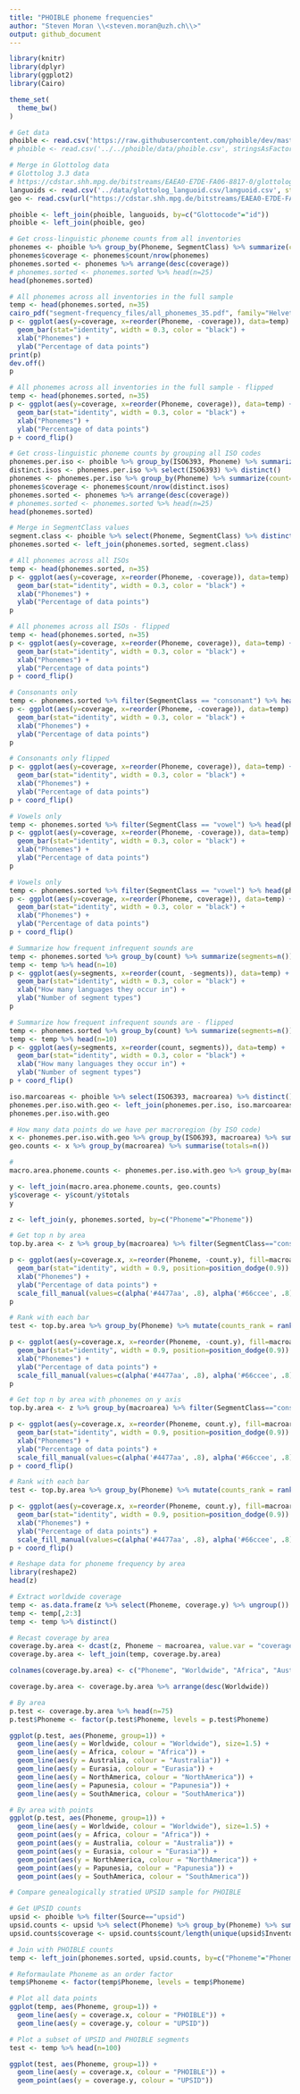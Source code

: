 ```yaml
---
title: "PHOIBLE phoneme frequencies"
author: "Steven Moran \\<steven.moran@uzh.ch\\>"
output: github_document
---
```

  
```r
library(knitr)
library(dplyr)
library(ggplot2)
library(Cairo)

theme_set(
  theme_bw()
)
```

```r
# Get data
phoible <- read.csv('https://raw.githubusercontent.com/phoible/dev/master/data/phoible.csv', stringsAsFactors = F)
# phoible <- read.csv('../../phoible/data/phoible.csv', stringsAsFactors = F)
```

```r
# Merge in Glottolog data
# Glottolog 3.3 data
# https://cdstar.shh.mpg.de/bitstreams/EAEA0-E7DE-FA06-8817-0/glottolog_languoid.csv.zip
languoids <- read.csv('../data/glottolog_languoid.csv/languoid.csv', stringsAsFactors = FALSE) 
geo <- read.csv(url("https://cdstar.shh.mpg.de/bitstreams/EAEA0-E7DE-FA06-8817-0/languages_and_dialects_geo.csv"), stringsAsFactors = FALSE)

phoible <- left_join(phoible, languoids, by=c("Glottocode"="id"))
phoible <- left_join(phoible, geo)
```

```r
# Get cross-linguistic phoneme counts from all inventories
phonemes <- phoible %>% group_by(Phoneme, SegmentClass) %>% summarize(count=n())
phonemes$coverage <- phonemes$count/nrow(phonemes)
phonemes.sorted <- phonemes %>% arrange(desc(coverage))
# phonemes.sorted <- phonemes.sorted %>% head(n=25)
head(phonemes.sorted)
```

```r
# All phonemes across all inventories in the full sample
temp <- head(phonemes.sorted, n=35)
cairo_pdf("segment-frequency_files/all_phonemes_35.pdf", family="Helvetica")
p <- ggplot(aes(y=coverage, x=reorder(Phoneme, -coverage)), data=temp) +
  geom_bar(stat="identity", width = 0.3, color = "black") +
  xlab("Phonemes") +
  ylab("Percentage of data points")
print(p)
dev.off()
p
```

```r
# All phonemes across all inventories in the full sample - flipped
temp <- head(phonemes.sorted, n=35)
p <- ggplot(aes(y=coverage, x=reorder(Phoneme, coverage)), data=temp) +
  geom_bar(stat="identity", width = 0.3, color = "black") +
  xlab("Phonemes") +
  ylab("Percentage of data points")
p + coord_flip()
```

```r
# Get cross-linguistic phoneme counts by grouping all ISO codes
phonemes.per.iso <- phoible %>% group_by(ISO6393, Phoneme) %>% summarize(count=n())
distinct.isos <- phonemes.per.iso %>% select(ISO6393) %>% distinct()
phonemes <- phonemes.per.iso %>% group_by(Phoneme) %>% summarize(count=n())
phonemes$coverage <- phonemes$count/nrow(distinct.isos)
phonemes.sorted <- phonemes %>% arrange(desc(coverage))
# phonemes.sorted <- phonemes.sorted %>% head(n=25)
head(phonemes.sorted)

# Merge in SegmentClass values
segment.class <- phoible %>% select(Phoneme, SegmentClass) %>% distinct()
phonemes.sorted <- left_join(phonemes.sorted, segment.class)
```

```r
# All phonemes across all ISOs
temp <- head(phonemes.sorted, n=35)
p <- ggplot(aes(y=coverage, x=reorder(Phoneme, -coverage)), data=temp) +
  geom_bar(stat="identity", width = 0.3, color = "black") +
  xlab("Phonemes") +
  ylab("Percentage of data points")
p
```

```r
# All phonemes across all ISOs - flipped
temp <- head(phonemes.sorted, n=35)
p <- ggplot(aes(y=coverage, x=reorder(Phoneme, coverage)), data=temp) +
  geom_bar(stat="identity", width = 0.3, color = "black") +
  xlab("Phonemes") +
  ylab("Percentage of data points")
p + coord_flip()
```


```r
# Consonants only
temp <- phonemes.sorted %>% filter(SegmentClass == "consonant") %>% head(phonemes.sorted, n=35)
p <- ggplot(aes(y=coverage, x=reorder(Phoneme, -coverage)), data=temp) +
  geom_bar(stat="identity", width = 0.3, color = "black") +
  xlab("Phonemes") +
  ylab("Percentage of data points")
p
```

```r
# Consonants only flipped
p <- ggplot(aes(y=coverage, x=reorder(Phoneme, coverage)), data=temp) +
  geom_bar(stat="identity", width = 0.3, color = "black") +
  xlab("Phonemes") +
  ylab("Percentage of data points")
p + coord_flip()
```

```r
# Vowels only
temp <- phonemes.sorted %>% filter(SegmentClass == "vowel") %>% head(phonemes.sorted, n=35)
p <- ggplot(aes(y=coverage, x=reorder(Phoneme, -coverage)), data=temp) +
  geom_bar(stat="identity", width = 0.3, color = "black") +
  xlab("Phonemes") +
  ylab("Percentage of data points")
p
```

```r
# Vowels only
temp <- phonemes.sorted %>% filter(SegmentClass == "vowel") %>% head(phonemes.sorted, n=35)
p <- ggplot(aes(y=coverage, x=reorder(Phoneme, coverage)), data=temp) +
  geom_bar(stat="identity", width = 0.3, color = "black") +
  xlab("Phonemes") +
  ylab("Percentage of data points")
p + coord_flip()
```

```r
# Summarize how frequent infrequent sounds are
temp <- phonemes.sorted %>% group_by(count) %>% summarize(segments=n())
temp <- temp %>% head(n=10)
p <- ggplot(aes(y=segments, x=reorder(count, -segments)), data=temp) +
  geom_bar(stat="identity", width = 0.3, color = "black") +
  xlab("How many languages they occur in") +
  ylab("Number of segment types")
p
```

```r
# Summarize how frequent infrequent sounds are - flipped
temp <- phonemes.sorted %>% group_by(count) %>% summarize(segments=n())
temp <- temp %>% head(n=10)
p <- ggplot(aes(y=segments, x=reorder(count, segments)), data=temp) +
  geom_bar(stat="identity", width = 0.3, color = "black") +
  xlab("How many languages they occur in") +
  ylab("Number of segment types")
p + coord_flip()
```

```r
iso.marcoareas <- phoible %>% select(ISO6393, macroarea) %>% distinct()
phonemes.per.iso.with.geo <- left_join(phonemes.per.iso, iso.marcoareas)
phonemes.per.iso.with.geo

# How many data points do we have per macroregion (by ISO code)
x <- phonemes.per.iso.with.geo %>% group_by(ISO6393, macroarea) %>% summarize(count=n())
geo.counts <- x %>% group_by(macroarea) %>% summarise(totals=n())

# 
macro.area.phoneme.counts <- phonemes.per.iso.with.geo %>% group_by(macroarea, Phoneme) %>% summarize(count = n()) %>% filter(macroarea!="")  %>% filter(!is.na(macroarea))

y <- left_join(macro.area.phoneme.counts, geo.counts)
y$coverage <- y$count/y$totals
y

z <- left_join(y, phonemes.sorted, by=c("Phoneme"="Phoneme"))
```

```r
# Get top n by area
top.by.area <- z %>% group_by(macroarea) %>% filter(SegmentClass=="consonant") %>% top_n(n = 10, wt = coverage.y)

p <- ggplot(aes(y=coverage.x, x=reorder(Phoneme, -count.y), fill=macroarea), data=top.by.area) +
  geom_bar(stat="identity", width = 0.9, position=position_dodge(0.9)) +
  xlab("Phonemes") +
  ylab("Percentage of data points") +
  scale_fill_manual(values=c(alpha('#4477aa', .8), alpha('#66ccee', .8), alpha('#228833', .8), alpha('#ccbb44', .8), alpha('#ee6677', .8), alpha('#aa3377', .8)))
p
```
```r
# Rank with each bar
test <- top.by.area %>% group_by(Phoneme) %>% mutate(counts_rank = rank(-coverage.x)) %>% ungroup()

p <- ggplot(aes(y=coverage.x, x=reorder(Phoneme, -count.y), fill=macroarea, group=counts_rank), data=test) +
  geom_bar(stat="identity", width = 0.9, position=position_dodge(0.9)) +
  xlab("Phonemes") +
  ylab("Percentage of data points") +
  scale_fill_manual(values=c(alpha('#4477aa', .8), alpha('#66ccee', .8), alpha('#228833', .8), alpha('#ccbb44', .8), alpha('#ee6677', .8), alpha('#aa3377', .8)))
p
```

```r
# Get top n by area with phonemes on y axis
top.by.area <- z %>% group_by(macroarea) %>% filter(SegmentClass=="consonant") %>% top_n(n = 20, wt = coverage.y)

p <- ggplot(aes(y=coverage.x, x=reorder(Phoneme, count.y), fill=macroarea), data=top.by.area) +
  geom_bar(stat="identity", width = 0.9, position=position_dodge(0.9)) +
  xlab("Phonemes") +
  ylab("Percentage of data points") +
  scale_fill_manual(values=c(alpha('#4477aa', .8), alpha('#66ccee', .8), alpha('#228833', .8), alpha('#ccbb44', .8), alpha('#ee6677', .8), alpha('#aa3377', .8)))
p + coord_flip()
```

```r
# Rank with each bar
test <- top.by.area %>% group_by(Phoneme) %>% mutate(counts_rank = rank(coverage.x)) %>% ungroup()

p <- ggplot(aes(y=coverage.x, x=reorder(Phoneme, count.y), fill=macroarea, group=counts_rank), data=test) +
  geom_bar(stat="identity", width = 0.9, position=position_dodge(0.9)) +
  xlab("Phonemes") +
  ylab("Percentage of data points") +
  scale_fill_manual(values=c(alpha('#4477aa', .8), alpha('#66ccee', .8), alpha('#228833', .8), alpha('#ccbb44', .8), alpha('#ee6677', .8), alpha('#aa3377', .8)))
p + coord_flip()
```

```r
# Reshape data for phoneme frequency by area
library(reshape2)
head(z)

# Extract worldwide coverage
temp <- as.data.frame(z %>% select(Phoneme, coverage.y) %>% ungroup())
temp <- temp[,2:3]
temp <- temp %>% distinct()

# Recast coverage by area
coverage.by.area <- dcast(z, Phoneme ~ macroarea, value.var = "coverage.x")
coverage.by.area <- left_join(temp, coverage.by.area)

colnames(coverage.by.area) <- c("Phoneme", "Worldwide", "Africa", "Australia", "Eurasia", "NorthAmerica", "Papunesia", "SouthAmerica")

coverage.by.area <- coverage.by.area %>% arrange(desc(Worldwide))
```

```r
# By area
p.test <- coverage.by.area %>% head(n=75)
p.test$Phoneme <- factor(p.test$Phoneme, levels = p.test$Phoneme)

ggplot(p.test, aes(Phoneme, group=1)) +
  geom_line(aes(y = Worldwide, colour = "Worldwide"), size=1.5) + 
  geom_line(aes(y = Africa, colour = "Africa")) + 
  geom_line(aes(y = Australia, colour = "Australia")) +
  geom_line(aes(y = Eurasia, colour = "Eurasia")) +
  geom_line(aes(y = NorthAmerica, colour = "NorthAmerica")) +
  geom_line(aes(y = Papunesia, colour = "Papunesia")) +
  geom_line(aes(y = SouthAmerica, colour = "SouthAmerica")) 
```

```r
# By area with points
ggplot(p.test, aes(Phoneme, group=1)) +
  geom_line(aes(y = Worldwide, colour = "Worldwide"), size=1.5) + 
  geom_point(aes(y = Africa, colour = "Africa")) + 
  geom_point(aes(y = Australia, colour = "Australia")) +
  geom_point(aes(y = Eurasia, colour = "Eurasia")) +
  geom_point(aes(y = NorthAmerica, colour = "NorthAmerica")) +
  geom_point(aes(y = Papunesia, colour = "Papunesia")) +
  geom_point(aes(y = SouthAmerica, colour = "SouthAmerica")) 
```

```r
# Compare genealogically stratied UPSID sample for PHOIBLE

# Get UPSID counts
upsid <- phoible %>% filter(Source=="upsid")
upsid.counts <- upsid %>% select(Phoneme) %>% group_by(Phoneme) %>% summarize(count=n()) %>% arrange(desc(count))
upsid.counts$coverage <- upsid.counts$count/length(unique(upsid$InventoryID))

# Join with PHOIBLE counts
temp <- left_join(phonemes.sorted, upsid.counts, by=c("Phoneme"="Phoneme"))

# Reformaulate Phoneme as an order factor
temp$Phoneme <- factor(temp$Phoneme, levels = temp$Phoneme)
```

```r
# Plot all data points
ggplot(temp, aes(Phoneme, group=1)) +
  geom_line(aes(y = coverage.x, colour = "PHOIBLE")) + 
  geom_line(aes(y = coverage.y, colour = "UPSID"))
```

```r
# Plot a subset of UPSID and PHOIBLE segments
test <- temp %>% head(n=100)

ggplot(test, aes(Phoneme, group=1)) +
  geom_line(aes(y = coverage.x, colour = "PHOIBLE")) + 
  geom_point(aes(y = coverage.y, colour = "UPSID"))
```